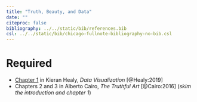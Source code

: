 ```yaml
---
title: "Truth, Beauty, and Data"
date: ""
citeproc: false
bibliography: ../../static/bib/references.bib
csl: ../../static/bib/chicago-fullnote-bibliography-no-bib.csl
---
```


# Required

- [Chapter 1](http://socviz.co/lookatdata.html) in Kieran Healy, *Data Visualization* [@Healy:2019]
- Chapters 2 and 3 in Alberto Cairo, *The Truthful Art* [@Cairo:2016] (*skim the introduction and chapter 1*)
